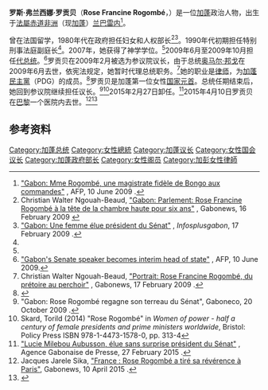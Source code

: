{{noteTA
|T=zh-hans:罗斯·弗兰西娜·罗贡贝;zh-hk:蘿絲·法蘭辛·蘿貢貝;zh-tw:蘿絲·法蘭辛·蘿貢貝;
|1=zh-hans:罗斯·弗兰西娜·罗贡贝;zh-hk:蘿絲·法蘭辛·蘿貢貝;zh-tw:蘿絲·法蘭辛·蘿貢貝;
|2=zh-hans:罗贡贝;zh-hk:蘿貢貝;zh-tw:蘿貢貝;
|3=zh-hans:弗朗西娜;zh-hk:法蘭辛;zh-tw:法蘭辛;
}}
{{Infobox President
|name          = 罗斯·弗兰西娜·罗贡贝<br>Rose Francine Rogombé
|image         = 
|office        = [[加蓬总统|加蓬总统]]<br>{{small|代理}}
|primeminister = [[让·埃耶格·恩东|让·埃耶格·恩东]]<br>[[保罗·比约格·姆巴|保罗·比约格·姆巴]]
|term_start    = 2009年6月10日
|term_end      = 2009年10月16日
|predecessor   = [[奥马尔·邦戈|奥马尔·邦戈]]（总统）<br>{{le|迪焦博·迪翁基·迪·丁盖|Didjob Divungi Di Ndinge}} {{small|（代理）}}<ref>{{Cite web |url=http://www.rulers.org/rulg1.html#gabon |title=Rulers.org - Gabon |accessdate=2016-07-07 |archive-date=2011-04-06 |archive-url=https://web.archive.org/web/20110406113347/http://www.rulers.org/rulg1.html#gabon |dead-url=no }}</ref>
|successor     = [[阿里·邦戈·翁丁巴|阿里·邦戈·翁丁巴]]
|birth_name=罗斯·弗兰西娜·埃通贝<br>Rose Francine Etomba
|birth_date    = {{birth date|1942|9|20}}
|birth_place   = [[法屬赤道非洲|法屬赤道非洲]]{{small|（现[[加蓬|加蓬]]）}}[[兰巴雷内|兰巴雷内]] 
|death_date    = {{death date and age|2015|4|10|1942|9|20}}
|death_place   = [[法国|法国]][[巴黎|巴黎]]
|party         = [[加蓬民主黨|加蓬民主黨]]
}}

'''罗斯·弗兰西娜·罗贡贝'''（'''Rose Francine Rogombé'''，{{bd|1942年|9月20日|2015年|4月10日|catIdx=R}}）是一位[[加蓬|加蓬]]政治人物，出生于[[法屬赤道非洲|法屬赤道非洲]]（现[[加蓬|加蓬]]）[[兰巴雷内|兰巴雷内]]<ref name=Aux>[http://www.google.com/hostednews/afp/article/ALeqM5hcXpLY4gYYWQirLki9h5ZIS0OFow "Gabon: Mme Rogombé, une magistrate fidèle de Bongo aux commandes"] {{Wayback|url=http://www.google.com/hostednews/afp/article/ALeqM5hcXpLY4gYYWQirLki9h5ZIS0OFow |date=20110209143315 }}, AFP, 10 June 2009 {{fr icon}}.</ref>。

曾在法国留学，1980年代在政府担任妇女和人权部长<ref name=Rose>Christian Walter Ngouah-Beaud, [http://www.gabonews.ga/actualite/actualites_2007.php?Article=6474 "Gabon: Parlement: Rose Francine Rogombé à la tête de la chambre haute pour six ans"] {{webarchive|url=https://web.archive.org/web/20090218232723/http://gabonews.ga/actualite/actualites_2007.php?Article=6474 |date=2009-02-18 }}, Gabonews, 16 February 2009 {{fr icon}}</ref><ref name=Femme>[http://www.infosplusgabon.com/article.php3?id_article=3138 "Gabon: Une femme élue président du Sénat"] {{webarchive|url=https://web.archive.org/web/20120215063158/http://www.infosplusgabon.com/article.php3?id_article=3138 |date=2012-02-15 }}, ''Infosplusgabon'', 17 February 2009 {{fr icon}}.</ref>。1990年代初期担任特别刑事法庭副庭长<ref name=Aux/>。2007年，她获得了神学学位。<ref name=Rose/>2009年6月至2009年10月担任[[加蓬总统|代总统]]。<ref name=AFP>[http://www.google.com/hostednews/afp/article/ALeqM5iibkNHqKk__4qRrB8morUV8U5Cew "Gabon's Senate speaker becomes interim head of state"] {{Wayback|url=http://www.google.com/hostednews/afp/article/ALeqM5iibkNHqKk__4qRrB8morUV8U5Cew |date=20140226122530 }}, AFP, 10 June 2009.</ref>罗贡贝在2009年2月被选为参议院议长，由于总统[[奥马尔·邦戈|奥马尔·邦戈]]在2009年6月去世，依宪法规定，她暂时代理总统职务。<ref name=Perchoir>Christian Walter Ngouah-Beaud, [http://www.gabonews.ga/actualite/actualites_2007.php?Article=6478 "Portrait: Rose Francine Rogombé, du prétoire au perchoir"] {{webarchive|url=https://web.archive.org/web/20090218214511/http://gabonews.ga/actualite/actualites_2007.php?Article=6478 |date=2009-02-18 }}, Gabonews, 17 February 2009 {{fr icon}}.</ref>她的职业是[[律师|律师]]，为[[加蓬民主黨|加蓬民主黨]]（PDG）的成员。<ref name=reuters>{{cite news |first=Daniel|last=Magnowski|title=Gabon's Bongo in Europe, "resting" from duties|url=http://uk.reuters.com/article/latestCrisis/idUKLG268655 |work=[[Reuters|Reuters]]|publisher=|date=2009-05-16 |accessdate=2009-06-08}}</ref>罗贡贝是加蓬第一位女性[[选举或任命的女性国家元首列表|国家元首]]。总统任期结束后，她回到参议院继续担任议长。<ref name=Regagne>"Gabon: Rose Rogombé regagne son terreau du Sénat", Gaboneco, 20 October 2009 {{fr icon}}.</ref><ref>Skard, Torild (2014) "Rose Rogombé" in ''Women of power - half a century of female presidents and prime ministers worldwide'', Bristol: Policy Press ISBN 978-1-4473-1578-0, pp. 313-4</ref>2015年2月27日卸任。<ref>[http://www.agpgabon.ga/provinces/estuaire/article/lucie-milebou-aubusson-elue-sans "Lucie Milebou Aubusson, élue sans surprise président du Sénat"] {{webarchive|url=https://web.archive.org/web/20150402094338/http://www.agpgabon.ga/provinces/estuaire/article/lucie-milebou-aubusson-elue-sans |date=2015-04-02 }}, Agence Gabonaise de Presse, 27 February 2015 {{fr icon}}.</ref>2015年4月10日罗贡贝在[[巴黎|巴黎]]一个医院内去世。<ref>Jacques Jarele Sika, [http://www.gabonews.com/fr/actus/necrologie/article/france-rose-rogombe-a-tire-sa-reverence-a-paris "France : Rose Rogombé a tiré sa révérence à Paris"], Gabonews, 10 April 2015 {{fr icon}}.</ref><ref>{{Cite web |url=http://www.africatopsuccess.com/en/2015/04/13/gabon-francine-rogombe-the-first-woman-senator-died/ |title=Gabon: Francine Rogombe, the first woman senator died |access-date=2016-07-07 |archive-url=https://web.archive.org/web/20150608075538/http://www.africatopsuccess.com/en/2015/04/13/gabon-francine-rogombe-the-first-woman-senator-died/ |archive-date=2015-06-08 |dead-url=yes }}</ref>

==参考资料==
{{reflist}}

{{s-start}}
{{s-off}}
{{s-bef|before={{le|迪焦博·迪翁基·迪·丁盖|Didjob Divungi Di Ndinge}}<br>{{small|代理}}}}
{{s-ttl|title=[[加蓬总统|加蓬总统]]<br>{{small|代理}}|years=2009}}
{{s-aft|after={{nowrap|[[阿里·邦戈·翁丁巴|阿里·邦戈·翁丁巴]]}}}}
{{s-end}}

{{加蓬总统}}

{{DEFAULTSORT:Rogombe, Rose Francine}}
[[Category:加蓬总统|Category:加蓬总统]]
[[Category:女性總統|Category:女性總統]]
[[Category:加蓬议长|Category:加蓬议长]]
[[Category:女性国会议长|Category:女性国会议长]]
[[Category:加蓬政府部长|Category:加蓬政府部长]]
[[Category:女性阁员|Category:女性阁员]]
[[Category:加彭女性律師|Category:加彭女性律師]]